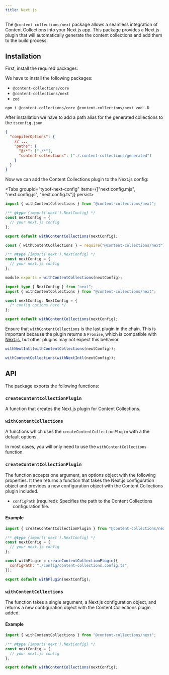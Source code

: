 ```yaml
---
title: Next.js
---
```


The `@content-collections/next` package allows a seamless integration of Content Collections into your Next.js app. This package provides a Next.js plugin that will automatically generate the content collections and add them to the build process.

## Installation

<div className='steps'>

<div className='step'>

First, install the required packages:

We have to install the following packages:

- `@content-collections/core`
- `@content-collections/next`
- `zod`

```package-install
npm i @content-collections/core @content-collections/next zod -D
```

</div>
<div className='step'>

After installation we have to add a path alias for the generated collections to the `tsconfig.json`:

```json
{
  "compilerOptions": {
    // ...
    "paths": {
      "@/*": ["./*"],
      "content-collections": ["./.content-collections/generated"]
    }
  }
}
```

</div>
<div className='step'>

Now we can add the Content Collections plugin to the Next.js config:

<Tabs groupId="typof-next-config" items={["next.config.mjs", "next.config.js", "next.config.ts"]} persist>
<Tab value="next.config.mjs">

```js
import { withContentCollections } from "@content-collections/next";

/** @type {import('next').NextConfig} */
const nextConfig = {
  // your next.js config
};

export default withContentCollections(nextConfig);
```

</Tab>
<Tab value="next.config.js">

```js
const { withContentCollections } = require("@content-collections/next");

/** @type {import('next').NextConfig} */
const nextConfig = {
  // your next.js config
};

module.exports = withContentCollections(nextConfig);
```

</Tab>
<Tab value="next.config.ts">

```ts
import type { NextConfig } from "next";
import { withContentCollections } from "@content-collections/next";

const nextConfig: NextConfig = {
  /* config options here */
};

export default withContentCollections(nextConfig);
```

</Tab>
</Tabs>

<Callout type="warn" title="Warning">

Ensure that `withContentCollections` is the last plugin in the chain.
This is important because the plugin returns a `Promise`, which is compatible with
[Next.js](https://nextjs.org/docs/messages/promise-in-next-config#possible-ways-to-fix-it), but other plugins
may not expect this behavior.

<Wrong>

```ts
withNextIntl(withContentCollections(nextConfig));
```

</Wrong>
<Correct>

```ts
withContentCollections(withNextIntl(nextConfig));
```

</Correct>

</Callout>

</div>
</div>

## API

The package exports the following functions:

### `createContentCollectionPlugin`

A function that creates the Next.js plugin for Content Collections.

### `withContentCollections`

A functions which uses the `createContentCollectionPlugin` with a the default options.

In most cases, you will only need to use the `withContentCollections` function.

### `createContentCollectionPlugin`

The function accepts one argument, an options object with the following properties. It then returns a function that takes the Next.js configuration object and provides a new configuration object with the Content Collections plugin included.

- `configPath` (required): Specifies the path to the Content Collections configuration file.

#### Example

```js
import { createContentCollectionPlugin } from "@content-collections/next";

/** @type {import('next').NextConfig} */
const nextConfig = {
  // your next.js config
};

const withPlugin = createContentCollectionPlugin({
  configPath: "./config/content-collections.config.ts",
});

export default withPlugin(nextConfig);
```

### `withContentCollections`

The function takes a single argument, a Next.js configuration object, and returns a new configuration object with the Content Collections plugin added.

#### Example

```js
import { withContentCollections } from "@content-collections/next";

/** @type {import('next').NextConfig} */
const nextConfig = {
  // your next.js config
};

export default withContentCollections(nextConfig);
```
